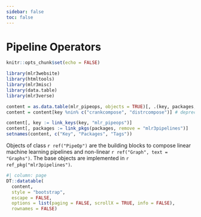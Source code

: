 ```yaml
---
sidebar: false
toc: false
---
```


# Pipeline Operators

```r
knitr::opts_chunk$set(echo = FALSE)

library(mlr3website)
library(htmltools)
library(mlr3misc)
library(data.table)
library(mlr3verse)

content = as.data.table(mlr_pipeops, objects = TRUE)[, .(key, packages, tags)]
content = content[key %nin% c("crankcompose", "distrcompose")] # deprecated, no help page

content[, key := link_keys(key, "mlr_pipeops")]
content[, packages := link_pkgs(packages, remove = "mlr3pipelines")]
setnames(content, c("Key", "Packages", "Tags"))
```

Objects of class `r ref("PipeOp")` are the building blocks to compose linear machine learning pipelines and non-linear `r ref("Graph", text = "Graphs")`.
The base objects are implemented in `r ref_pkg("mlr3pipelines")`.


```r
#| column: page
DT::datatable(
  content,
  style = "bootstrap",
  escape = FALSE,
  options = list(paging = FALSE, scrollX = TRUE, info = FALSE),
  rownames = FALSE)
```
